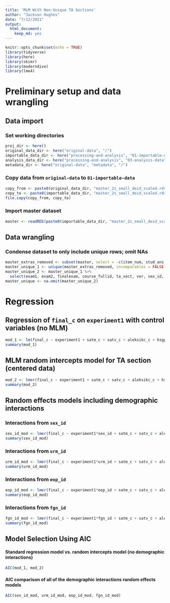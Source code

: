 ```yaml
---
title: 'MLM With Non-Unique TA Sections'
author: "Jackson Hughes"
date: "7/12/2021"
output: 
  html_document:
    keep_md: yes
---
```


```r
knitr::opts_chunk$set(echo = TRUE)
library(tidyverse)
library(here)
library(skimr)
library(moderndive)
library(lme4)
```

# Preliminary setup and data wrangling

## Data import

### Set working directories

```r
proj_dir <- here()
original_data_dir <- here("original-data", "/")
importable_data_dir <- here("processing-and-analysis", "01-importable-data", "/")
analysis_data_dir <- here("processing-and-analysis", "03-analysis-data", "/")
metadata_dir <- here("original-data", "metadata", "/")
```

### Copy data from `original-data` to `01-importable-data`

```r
copy_from <- paste0(original_data_dir, "master_2s_small_deid_scaled.rds")
copy_to <- paste0(importable_data_dir, "master_2s_small_deid_scaled.rds")
file.copy(copy_from, copy_to)
```

### Import master dataset

```r
master <- readRDS(paste0(importable_data_dir, "master_2s_small_deid_scaled.rds"))
```

## Data wrangling

### Condense dataset to only include unique rows; omit NAs

```r
master_extras_removed <- subset(master, select = -c(item_num, stud_ans, exam_key, corr, bloom_rating, complexity_rating_mean, complexity_rating_median, item_code, stem))
master_unique_1 <- unique(master_extras_removed, incomparables = FALSE)
master_unique_2 <- master_unique_1 %>% 
  select(exam1, exam2, finalexam, course_fullid, ta_sect, ver, sex_id, urm_id, eop_id, fgn_id, satverbal, satmath, high_sch_gpa, mastered_topics_initial_kc, experiment1, satm_c, satv_c, aleksikc_c, hsgpa_c, final_c, satm_z, satv_z, aleksikc_z, hsgpa_z, final_z)
master_unique <- na.omit(master_unique_2)
```

# Regression

## Regression of `final_c` on `experiment1` with control variables (no MLM)

```r
mod_1 <- lm(final_c ~ experiment1 + satm_c + satv_c + aleksikc_c + hsgpa_c, data = master_unique)
summary(mod_1)
```

## MLM random intercepts model for TA section (centered data)

```r
mod_2 <- lmer(final_c ~ experiment1 + satm_c + satv_c + aleksikc_c + hsgpa_c + (1|ta_sect), data = master_unique)
summary(mod_2)
```

## Random effects models including demographic interactions

### Interactions from `sex_id`

```r
sex_id_mod <- lmer(final_c ~ experiment1*sex_id + satm_c + satv_c + aleksikc_c + hsgpa_c + (1|ta_sect), data = master_unique)
summary(sex_id_mod)
```

### Interactions from `urm_id`

```r
urm_id_mod <- lmer(final_c ~ experiment1*urm_id + satm_c + satv_c + aleksikc_c + hsgpa_c + (1|ta_sect), data = master_unique)
summary(urm_id_mod)
```

### Interactions from `eop_id`

```r
eop_id_mod <- lmer(final_c ~ experiment1*eop_id + satm_c + satv_c + aleksikc_c + hsgpa_c + (1|ta_sect), data = master_unique)
summary(eop_id_mod)
```

### Interactions from `fgn_id`

```r
fgn_id_mod <- lmer(final_c ~ experiment1*fgn_id + satm_c + satv_c + aleksikc_c + hsgpa_c + (1|ta_sect), data = master_unique)
summary(fgn_id_mod)
```

## Model Selection Using AIC

#### Standard regression model vs. random intercepts model (no demographic interactions)

```r
AIC(mod_1, mod_2)
```

#### AIC comparison of all of the demographic interactions random effects models

```r
AIC(sex_id_mod, urm_id_mod, eop_id_mod, fgn_id_mod)
```